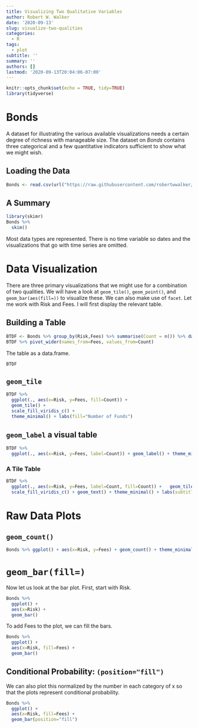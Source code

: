 ```yaml
---
title: Visualizing Two Qualitative Variables
author: Robert W. Walker
date: '2020-09-13'
slug: visualize-two-qualities
categories:
  - R
tags:
  - plot
subtitle: ''
summary: ''
authors: []
lastmod: '2020-09-13T20:04:06-07:00'
---
```



```r
knitr::opts_chunk$set(echo = TRUE, tidy=TRUE)
library(tidyverse)
```

# Bonds

A dataset for illustrating the various available visualizations needs a certain degree of richness with manageable size.  The dataset on *Bonds* contains three categorical and a few quantitative indicators sufficient to show what we might wish.

## Loading the Data

```r
Bonds <- read.csv(url("https://raw.githubusercontent.com/robertwwalker/DADMStuff/master/BondFunds.csv"))
```

## A Summary

```r
library(skimr)
Bonds %>% 
  skim()
```

Most data types are represented.  There is no time variable so dates and the visualizations that go with time series are omitted.

# Data Visualization

There are three primary visualizations that we might use for a combination of two qualities.  We will have a look at `geom_tile()`, `geom_point()`, and `geom_bar(aes(fill=))` to visualize these.  We can also make use of `facet`.  Let me work with Risk and Fees.  I will first display the relevant table.

## Building a Table

```r
BTDF <- Bonds %>% group_by(Risk,Fees) %>% summarise(Count = n()) %>% data.frame()
BTDF %>% pivot_wider(names_from=Fees, values_from=Count)
```
The table as a data.frame.

```r
BTDF
```

## `geom_tile`

```r
BTDF %>% 
  ggplot(., aes(x=Risk, y=Fees, fill=Count)) + 
  geom_tile() +
  scale_fill_viridis_c() + 
  theme_minimal() + labs(fill="Number of Funds")
```

## `geom_label` a visual table

```r
BTDF %>% 
  ggplot(., aes(x=Risk, y=Fees, label=Count)) + geom_label() + theme_minimal() + labs(subtitle="Counts of Funds Shown")
```

### A Tile Table

```r
BTDF %>% 
  ggplot(., aes(x=Risk, y=Fees, label=Count, fill=Count)) +   geom_tile(alpha=0.2) +
  scale_fill_viridis_c() + geom_text() + theme_minimal() + labs(subtitle="Counts of Funds Shown")
```



# Raw Data Plots

## `geom_count()`

```r
Bonds %>% ggplot() + aes(x=Risk, y=Fees) + geom_count() + theme_minimal()
```


# `geom_bar(fill=)`

Now let us look at the bar plot.  First, start with Risk.

```r
Bonds %>% 
  ggplot() + 
  aes(x=Risk) + 
  geom_bar()
```

To add Fees to the plot, we can fill the bars.

```r
Bonds %>% 
  ggplot() + 
  aes(x=Risk, fill=Fees) + 
  geom_bar()
```


## Conditional Probability: `(position="fill")`

We can also plot this normalized by the number in each category of x so that the plots represent conditional probability.

```r
Bonds %>% 
  ggplot() + 
  aes(x=Risk, fill=Fees) + 
  geom_bar(position="fill")
```

